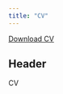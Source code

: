 ```yaml
---
title: "CV"
---
```


<a href="CV.pdf#" class="download" title="Download CV as PDF">Download CV</a>			

## Header

CV 